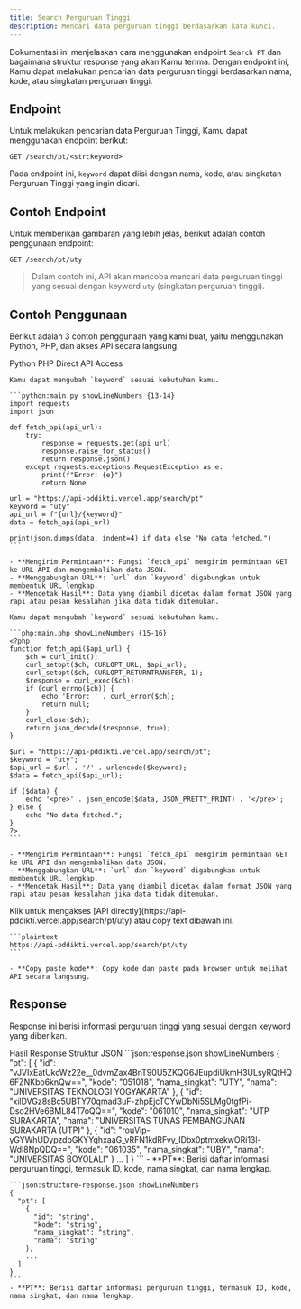 ```yaml
---
title: Search Perguruan Tinggi
description: Mencari data perguruan tinggi berdasarkan kata kunci.
---
```


Dokumentasi ini menjelaskan cara menggunakan endpoint `Search PT` dan bagaimana struktur response yang akan Kamu terima. Dengan endpoint ini, Kamu dapat melakukan pencarian data perguruan tinggi berdasarkan nama, kode, atau singkatan perguruan tinggi.

## Endpoint

Untuk melakukan pencarian data Perguruan Tinggi, Kamu dapat menggunakan endpoint berikut:

```plaintext
GET /search/pt/<str:keyword>
```

Pada endpoint ini, `keyword` dapat diisi dengan nama, kode, atau singkatan Perguruan Tinggi yang ingin dicari.

## Contoh Endpoint

Untuk memberikan gambaran yang lebih jelas, berikut adalah contoh penggunaan endpoint:

```plaintext
GET /search/pt/uty
```

> Dalam contoh ini, API akan mencoba mencari data perguruan tinggi yang sesuai dengan keyword `uty` (singkatan perguruan tinggi).

## Contoh Penggunaan

Berikut adalah 3 contoh penggunaan yang kami buat, yaitu menggunakan Python, PHP, dan akses API secara langsung.

<Tabs defaultValue="python" className="pt-5 pb-1">
  <TabsList>
    <TabsTrigger value="python">Python</TabsTrigger>
    <TabsTrigger value="php">PHP</TabsTrigger>
    <TabsTrigger value="direct">Direct API Access</TabsTrigger>
  </TabsList>
  <TabsContent value="python">

    Kamu dapat mengubah `keyword` sesuai kebutuhan kamu.

    ```python:main.py showLineNumbers {13-14}
    import requests
    import json

    def fetch_api(api_url):
        try:
            response = requests.get(api_url)
            response.raise_for_status()
            return response.json()
        except requests.exceptions.RequestException as e:
            print(f"Error: {e}")
            return None

    url = "https://api-pddikti.vercel.app/search/pt"
    keyword = "uty"
    api_url = f"{url}/{keyword}"
    data = fetch_api(api_url)

    print(json.dumps(data, indent=4) if data else "No data fetched.")
    ```

    - **Mengirim Permintaan**: Fungsi `fetch_api` mengirim permintaan GET ke URL API dan mengembalikan data JSON.
    - **Menggabungkan URL**: `url` dan `keyword` digabungkan untuk membentuk URL lengkap.
    - **Mencetak Hasil**: Data yang diambil dicetak dalam format JSON yang rapi atau pesan kesalahan jika data tidak ditemukan.
  </TabsContent>
  <TabsContent value="php">

    Kamu dapat mengubah `keyword` sesuai kebutuhan kamu.

    ```php:main.php showLineNumbers {15-16}
    <?php
    function fetch_api($api_url) {
        $ch = curl_init();
        curl_setopt($ch, CURLOPT_URL, $api_url);
        curl_setopt($ch, CURLOPT_RETURNTRANSFER, 1);
        $response = curl_exec($ch);
        if (curl_errno($ch)) {
            echo 'Error: ' . curl_error($ch);
            return null;
        }
        curl_close($ch);
        return json_decode($response, true);
    }

    $url = "https://api-pddikti.vercel.app/search/pt";
    $keyword = "uty";
    $api_url = $url . '/' . urlencode($keyword);
    $data = fetch_api($api_url);

    if ($data) {
        echo '<pre>' . json_encode($data, JSON_PRETTY_PRINT) . '</pre>';
    } else {
        echo "No data fetched.";
    }
    ?>
    ```

    - **Mengirim Permintaan**: Fungsi `fetch_api` mengirim permintaan GET ke URL API dan mengembalikan data JSON.
    - **Menggabungkan URL**: `url` dan `keyword` digabungkan untuk membentuk URL lengkap.
    - **Mencetak Hasil**: Data yang diambil dicetak dalam format JSON yang rapi atau pesan kesalahan jika data tidak ditemukan.
  </TabsContent>
  <TabsContent value="direct">
    Klik untuk mengakses [API directly](https://api-pddikti.vercel.app/search/pt/uty) atau copy text dibawah ini.

    ```plaintext
    https://api-pddikti.vercel.app/search/pt/uty
    ```

    - **Copy paste kode**: Copy kode dan paste pada browser untuk melihat API secara langsung.
  </TabsContent>
</Tabs>

## Response

Response ini berisi informasi perguruan tinggi yang sesuai dengan keyword yang diberikan.

<Tabs defaultValue="hasil" className="pt-5 pb-1">
  <TabsList>
    <TabsTrigger value="hasil">Hasil Response</TabsTrigger>
    <TabsTrigger value="struktur">Struktur JSON</TabsTrigger>
  </TabsList>
  <TabsContent value="hasil">
    ```json:response.json showLineNumbers
    {
      "pt": [
        {
            "id": "vJVIxEatUkcWz22e__0dvmZax4BnT90U5ZKQG6JEupdiUkmH3ULsyRQtHQ6FZNKbo6knQw==",
            "kode": "051018",
            "nama_singkat": "UTY",
            "nama": "UNIVERSITAS TEKNOLOGI YOGYAKARTA"
        },
        {
            "id": "xilDVGz8sBc5UBTY70qmad3uF-zhpEjcTCYwDbNi5SLMg0tgfPi-Dso2HVe6BML84T7oQQ==",
            "kode": "061010",
            "nama_singkat": "UTP SURAKARTA",
            "nama": "UNIVERSITAS TUNAS PEMBANGUNAN SURAKARTA (UTP)"
        },
        {
            "id": "rouVip-yGYWhUDypzdbGKYYqhxaaG_vRFN1kdRFvy_IDbx0ptmxekwORi13l-Wdl8NpQDQ==",
            "kode": "061035",
            "nama_singkat": "UBY",
            "nama": "UNIVERSITAS BOYOLALI"
        }
        ...
      ]
    }
    ```
    - **PT**: Berisi daftar informasi perguruan tinggi, termasuk ID, kode, nama singkat, dan nama lengkap.
  </TabsContent>
  <TabsContent value="struktur">

    ```json:structure-response.json showLineNumbers
    {
      "pt": [
        {
          "id": "string",
          "kode": "string",
          "nama_singkat": "string",
          "nama": "string"
        },
        ...
      ]
    }
    ```
    - **PT**: Berisi daftar informasi perguruan tinggi, termasuk ID, kode, nama singkat, dan nama lengkap.
  </TabsContent>
</Tabs>